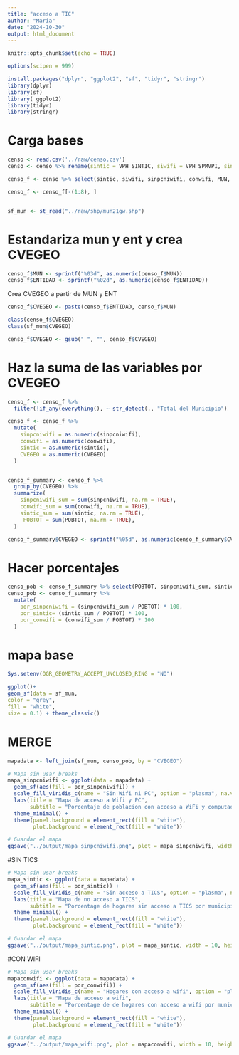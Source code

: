 ---
title: "acceso a TIC"
author: "Maria"
date: "2024-10-30"
output: html_document
---

```{r setup, include=FALSE}
knitr::opts_chunk$set(echo = TRUE)

options(scipen = 999)

install.packages("dplyr", "ggplot2", "sf", "tidyr", "stringr")
library(dplyr)
library(sf)
library( ggplot2)
library(tidyr)
library(stringr)

```
# Carga bases
```{r}
censo <- read.csv('../raw/censo.csv')
censo <- censo %>% rename(sintic = VPH_SINTIC, siwifi = VPH_SPMVPI, sinpcniwifi = VPH_SINCINT, conwifi = VPH_INTER)

censo_f <- censo %>% select(sintic, siwifi, sinpcniwifi, conwifi, MUN, ENTIDAD, POBTOT, NOM_MUN)

censo_f <- censo_f[-(1:8), ]


sf_mun <- st_read("../raw/shp/mun21gw.shp")
```
# Estandariza mun y ent y crea CVEGEO

```{r}
censo_f$MUN <- sprintf("%03d", as.numeric(censo_f$MUN))
censo_f$ENTIDAD <- sprintf("%02d", as.numeric(censo_f$ENTIDAD))
```
Crea CVEGEO a partir de MUN y ENT
```{r}

censo_f$CVEGEO <- paste(censo_f$ENTIDAD, censo_f$MUN)

class(censo_f$CVEGEO) 
class(sf_mun$CVEGEO) 

censo_f$CVEGEO <- gsub(" ", "", censo_f$CVEGEO)


```

# Haz la suma de las variables por CVEGEO
```{r}

censo_f <- censo_f %>%
  filter(!if_any(everything(), ~ str_detect(., "Total del Municipio") | str_detect(., "Total de la entidad")))

censo_f <- censo_f %>%
  mutate(
    sinpcniwifi = as.numeric(sinpcniwifi),
    conwifi = as.numeric(conwifi),
    sintic = as.numeric(sintic),
    CVEGEO = as.numeric(CVEGEO)
  )


censo_f_summary <- censo_f %>%
  group_by(CVEGEO) %>%
  summarize(
    sinpcniwifi_sum = sum(sinpcniwifi, na.rm = TRUE),   
    conwifi_sum = sum(conwifi, na.rm = TRUE),            
    sintic_sum = sum(sintic, na.rm = TRUE),
     POBTOT = sum(POBTOT, na.rm = TRUE), 
  )

censo_f_summary$CVEGEO <- sprintf("%05d", as.numeric(censo_f_summary$CVEGEO))


```
# Hacer porcentajes 
```{r}
censo_pob <- censo_f_summary %>% select(POBTOT, sinpcniwifi_sum, sintic_sum, conwifi_sum, CVEGEO)
censo_pob <- censo_f_summary %>%
  mutate(
    por_sinpcniwifi = (sinpcniwifi_sum / POBTOT) * 100,  
    por_sintic= (sintic_sum / POBTOT) * 100,             
    por_conwifi = (conwifi_sum / POBTOT) * 100            
  )


```

# mapa base
```{r}

Sys.setenv(OGR_GEOMETRY_ACCEPT_UNCLOSED_RING = "NO")

ggplot()+
geom_sf(data = sf_mun,
color = "grey",
fill = "white",
size = 0.1) + theme_classic()

```
# MERGE
```{r}
mapadata <- left_join(sf_mun, censo_pob, by = "CVEGEO")

```

```{r}
# Mapa sin usar breaks
mapa_sinpcniwifi <- ggplot(data = mapadata) +
  geom_sf(aes(fill = por_sinpcniwifi)) + 
  scale_fill_viridis_c(name = "Sin Wifi ni PC", option = "plasma", na.value = "grey50") +
  labs(title = "Mapa de acceso a Wifi y PC",
       subtitle = "Porcentaje de poblacion con acceso a WiFi y computadoras por Municipio") +
  theme_minimal() +
  theme(panel.background = element_rect(fill = "white"), 
        plot.background = element_rect(fill = "white"))

# Guardar el mapa
ggsave("../output/mapa_sinpcniwifi.png", plot = mapa_sinpcniwifi, width = 10, height = 8, dpi = 600)

```
#SIN TICS
```{r}
# Mapa sin usar breaks
mapa_sintic <- ggplot(data = mapadata) +
  geom_sf(aes(fill = por_sintic)) + 
  scale_fill_viridis_c(name = "Sin acceso a TICS", option = "plasma", na.value = "grey50") +
  labs(title = "Mapa de no acceso a TICS",
       subtitle = "Porcentage de hogares sin acceso a TICS por municipio") +
  theme_minimal() +
  theme(panel.background = element_rect(fill = "white"), 
        plot.background = element_rect(fill = "white"))

# Guardar el mapa
ggsave("../output/mapa_sintic.png", plot = mapa_sintic, width = 10, height = 8, dpi = 600)
```
#CON WIFI
```{r}
# Mapa sin usar breaks
mapaconwifi <- ggplot(data = mapadata) +
  geom_sf(aes(fill = por_conwifi)) + 
  scale_fill_viridis_c(name = "Hogares con acceso a wifi", option = "plasma", na.value = "grey50") +
  labs(title = "Mapa de acceso a wifi",
       subtitle = "Porcentage de de hogares con acceso a wifi por municipio") +
  theme_minimal() +
  theme(panel.background = element_rect(fill = "white"), 
        plot.background = element_rect(fill = "white"))

# Guardar el mapa
ggsave("../output/mapa_wifi.png", plot = mapaconwifi, width = 10, height = 8, dpi = 600)
```

